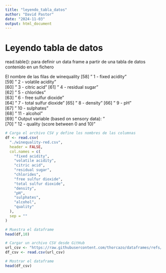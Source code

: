```yaml
---
title: "leyendo_tabla_datos"
author: "David Pastor"
date: "2024-11-03"
output: html_document
---
```


# Leyendo tabla de datos
read.table(): para definir un data frame a partir de una tabla de datos contenido en un fichero

El nombre de las filas de winequality
[58] "   1 - fixed acidity"               
[59] "   2 - volatile acidity"   
[60] "   3 - citric acid"
[61] "   4 - residual sugar"     
[62] "   5 - chlorides"  
[63] "   6 - free sulfur dioxide"       
[64] "   7 - total sulfur dioxide"
[65] "   8 - density"
[66] "   9 - pH"         
[67] "   10 - sulphates"              
[68] "   11 - alcohol"      
[69] "   Output variable (based on sensory data): "        
[70] "   12 - quality (score between 0 and 10)"    


```r
# Carga el archivo CSV y define los nombres de las columnas
df <- read.csv(
  "./winequality-red.csv",
  header = FALSE,
  col.names = c(
    "fixed acidity", 
    "volatile acidity", 
    "citric acid", 
    "residual sugar", 
    "chlorides", 
    "free sulfur dioxide", 
    "total sulfur dioxide", 
    "density", 
    "pH", 
    "sulphates", 
    "alcohol", 
    "quality"
  ),
  sep = ""
)

# Muestra el dataframe
head(df,10)


```
```r
# Cargar un archivo CSV desde GitHub
url_csv <- "https://raw.githubusercontent.com/thorcazo/dataframes/refs/heads/master/winequality-red.csv?token=GHSAT0AAAAAACZKWGDZY2Y6UFI6TF74TMMMZZHNQ4Q"
df_csv <- read.csv(url_csv)

# Mostrar el dataframe
head(df_csv)

```



